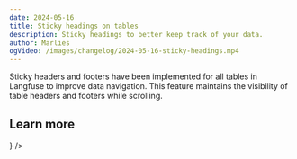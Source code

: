 ```yaml
---
date: 2024-05-16
title: Sticky headings on tables
description: Sticky headings to better keep track of your data.
author: Marlies
ogVideo: /images/changelog/2024-05-16-sticky-headings.mp4
---
```



<ChangelogHeader />

Sticky headers and footers have been implemented for all tables in Langfuse to improve data navigation. This feature maintains the visibility of table headers and footers while scrolling.

## Learn more


<Cards num={1}>
  <Card title="Observability" href="/docs/observability/overview" icon={<Table />} />
</Cards>
